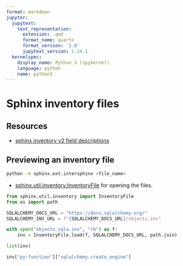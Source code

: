 ```yaml
---
format: markdown
jupyter:
  jupytext:
    text_representation:
      extension: .qmd
      format_name: quarto
      format_version: '1.0'
      jupytext_version: 1.14.1
  kernelspec:
    display_name: Python 3 (ipykernel)
    language: python
    name: python3
---
```


# Sphinx inventory files

## Resources

* [sphinx inventory v2 field descriptions](https://sphobjinv.readthedocs.io/en/latest/syntax.html)

## Previewing an inventory file

```bash
python -m sphinx.ext.intersphinx <file_name>
```

* [sphinx.util.inventory.InventoryFile](https://github.com/sphinx-doc/sphinx/blob/5e9550c78e3421dd7dcab037021d996841178f67/sphinx/util/inventory.py#L74) for opening the files.

```python
from sphinx.util.inventory import InventoryFile
from os import path

SQLALCHEMY_DOCS_URL = "https://docs.sqlalchemy.org/"
SQLALCHEMY_INV_URL = f"{SQLALCHEMY_DOCS_URL}/objects.inv"

with open("objects_sqla.inv", "rb") as f:
    inv = InventoryFile.load(f, SQLALCHEMY_DOCS_URL, path.join)
```

```python
list(inv)
```

```python
inv["py:function"]["sqlalchemy.create_engine"]
```
